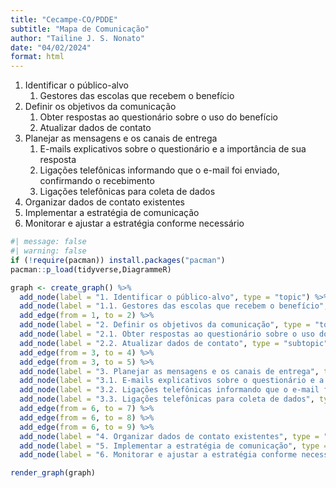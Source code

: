 ```yaml
---
title: "Cecampe-CO/PDDE"
subtitle: "Mapa de Comunicação"
author: "Tailine J. S. Nonato"
date: "04/02/2024"
format: html
---
```


1. Identificar o público-alvo
    1. Gestores das escolas que recebem o benefício 
2. Definir os objetivos da comunicação
    1. Obter respostas ao questionário sobre o uso do benefício 
    2. Atualizar dados de contato
3. Planejar as mensagens e os canais de entrega
    1. E-mails explicativos sobre o questionário e a importância de sua resposta
    2. Ligações telefônicas informando que o e-mail foi enviado, confirmando o recebimento
    3. Ligações telefônicas para coleta de dados
4. Organizar dados de contato existentes
5. Implementar a estratégia de comunicação
6. Monitorar e ajustar a estratégia conforme necessário

```r
#| message: false
#| warning: false
if (!require(pacman)) install.packages("pacman")
pacman::p_load(tidyverse,DiagrammeR)
```

```r
graph <- create_graph() %>%
  add_node(label = "1. Identificar o público-alvo", type = "topic") %>%
  add_node(label = "1.1. Gestores das escolas que recebem o benefício", type = "subtopic") %>%
  add_edge(from = 1, to = 2) %>%
  add_node(label = "2. Definir os objetivos da comunicação", type = "topic") %>%
  add_node(label = "2.1. Obter respostas ao questionário sobre o uso do benefício", type = "subtopic") %>%
  add_node(label = "2.2. Atualizar dados de contato", type = "subtopic") %>%
  add_edge(from = 3, to = 4) %>%
  add_edge(from = 3, to = 5) %>%
  add_node(label = "3. Planejar as mensagens e os canais de entrega", type = "topic") %>%
  add_node(label = "3.1. E-mails explicativos sobre o questionário e a importância de sua resposta", type = "subtopic") %>%
  add_node(label = "3.2. Ligações telefônicas informando que o e-mail foi enviado, confirmando o recebimento", type = "subtopic") %>%
  add_node(label = "3.3. Ligações telefônicas para coleta de dados", type = "subtopic") %>%
  add_edge(from = 6, to = 7) %>%
  add_edge(from = 6, to = 8) %>%
  add_edge(from = 6, to = 9) %>%
  add_node(label = "4. Organizar dados de contato existentes", type = "topic") %>%
  add_node(label = "5. Implementar a estratégia de comunicação", type = "topic") %>%
  add_node(label = "6. Monitorar e ajustar a estratégia conforme necessário", type = "topic")

render_graph(graph)
```